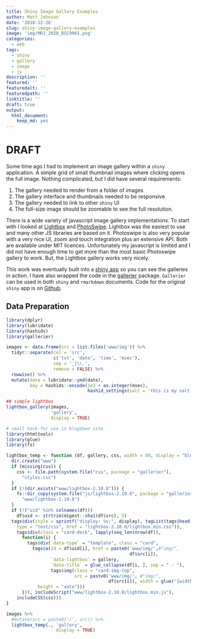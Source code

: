 ```yaml
---
title: Shiny Image Gallery Examples
author: Matt Johnson
date: '2018-12-26'
slug: shiny-image-gallery-examples
image: 'img/MRJ_2020_DSC9961.png'
categories:
  - web
tags:
  - shiny
  - gallery
  - image
  - js
description: ''
featured: ''
featuredalt: ''
featuredpath: ''
linktitle: ''
draft: true
output:
  html_document:
    keep_md: yes
---
```


# DRAFT

Some time ago I had to implement an image gallery within a `shiny` application. A simple grid of small thumbnail images where clicking opens the full image.  Nothing complicated, but I did have several requirements:

  1. The gallery needed to render from a folder of images
  2. The gallery interface and thumbnails needed to be responsive
  3. The gallery needed to link to other `shiny` UI
  4. The full-size image should be zoomable to see the full resolution.
  
There is a wide variety of javascript image gallery implementations. To start with I looked at  [Lightbox](https://lokeshdhakar.com/projects/lightbox2/) and [PhotoSwipe](http://photoswipe.com/). Lightbox was the easiest to use and many other JS libraries are based on it. Photoswipe is also very popular with a very nice UI, zoom and touch integration plus an extensive API. Both are available under MIT licences. Unfortunately my javascript is limited and I did not have enough time to get more than the most basic Photoswipe gallery to work. But, the Lightbox gallery works very nicely.

This work was eventually built into a [shiny app](https://mrjoh3.shinyapps.io/shiny-gallery-example/) so you can see the galleries in action. I have also wrapped the code in the [gallerier](https://github.com/mrjoh3/gallerier) package. `Gallerier` can be used in both `shiny` and `rmarkdown` documents. Code for the original `shiny` app is on [Github](https://github.com/mrjoh3/shiny-gallery-example).


## Data Preparation


```r

library(dplyr)
library(lubridate)
library(hashids)
library(gallerier)

images <- data.frame(src = list.files('www/img')) %>%
  tidyr::separate(col = 'src', 
                  c('txt', 'date', 'time', 'msec'), 
                  sep = '_|\\.', 
                  remove = FALSE) %>%
  rowwise() %>%
  mutate(date = lubridate::ymd(date),
         key = hashids::encode(1e3 + as.integer(msec), 
                               hashid_settings(salt = 'this is my salt')))

```

```r
## simple lightbox
lightbox_gallery(images, 
                 'gallery', 
                 display = TRUE)
```

```r
# small hack for use in blogdown site
library(htmltools)
library(glue)
library(fs)

lightbox_temp <- function (df, gallery, css, width = 80, display = "block") {
  dir.create("www")
  if (missing(css)) {
    css <- file.path(system.file("css", package = "gallerier"), 
      "styles.css")
  }
  if (!(dir.exists("www/lightbox-2.10.0"))) {
    fs::dir_copy(system.file("js/lightbox-2.10.0", package = "gallerier"), 
      "www/lightbox-2.10.0")
  }
  if (!("uid" %in% colnames(df))) 
    df$uid <- strtrim(digest::sha1(df$src), 5)
  tags$div(style = sprintf("display: %s;", display), tagList(tags$head(tags$link(rel = "stylesheet", 
    type = "text/css", href = "lightbox-2.10.0/lightbox.min.css")), 
    tags$div(class = "card-deck", lapply(seq_len(nrow(df)), 
      function(i) {
        tags$div(`data-type` = "template", class = "card", 
          tags$a(id = df$uid[i], href = paste0('www/img/',#"img/", 
                                               df$src[i]), 
                 `data-lightbox` = gallery, 
                 `data-title` = glue_collapse(df[i, ], sep = " - "), 
                 tags$img(class = "card-img-top", 
                          src = paste0('www/img/', #"img/", 
                                       df$src[i]), width = glue("{width}px"), 
            height = "auto")))
      })), includeScript("www/lightbox-2.10.0/lightbox.min.js"), 
    includeCSS(css)))
}

images %>%
  #mutate(src = paste0('/', src)) %>%
  lightbox_temp(., 'gallery', 
                   display = TRUE)
```
